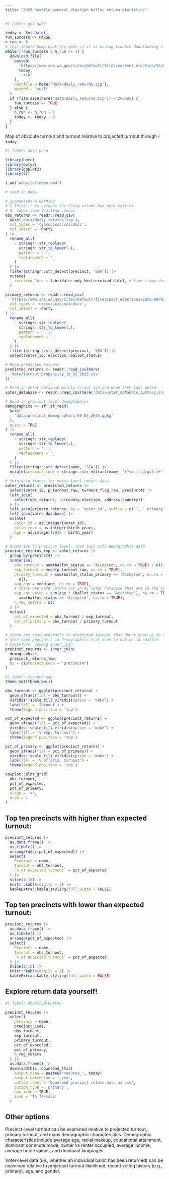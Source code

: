 ```yaml
---
title: "2025 Seattle general election ballot return statistics"
---
```


```r
#| label: get-date

today <- Sys.Date()
run_success <- FALSE
n_run <- 0
# this should bump back the date if it is having trouble downloading (i.e., date is wrong)
while (!run_success & n_run <= 3) {
  download.file(
    paste0(
      'https://www.sos.wa.gov/sites/default/files/current_election/Statewide',
      today,
      '.zip'
    ),
    destfile = here('data/daily_returns.zip'),
    method = "curl"
  )
  if (file.size(here('data/daily_returns.zip')) > 200000) {
    run_success <- TRUE
  } else {
    n_run <- n_run + 1
    today <- today - 1
  }
}

```
Map of absolute turnout and turnout relative to projected turnout through `r today`. 

```r
#| label: data-prep

library(here)
library(dplyr)
library(ggplot2)
library(sf)

i_am('website/index.qmd')

# read in data

# Suppresses a warning
# I think it is because the Party column has zero entries
# Or maybe some trailing commas
obs_returns <- readr::read_csv(
  here('data/daily_returns.zip'),
  col_types = 'cicccccccccccicdccc',
  col_select = -Party
) |>
  rename_all(
    ~ stringr::str_replace(
      stringr::str_to_lower(.),
      pattern = ' ',
      replacement = '_'
    )
  ) |>
  filter(stringr::str_detect(precinct, 'SEA')) |>
  mutate(
    received_date = lubridate::mdy_hms(received_date), # time stamp doesn't work, oh well.
  )

primary_returns <- readr::read_csv(
  'https://www.sos.wa.gov/sites/default/files/past_elections/2025-08/King.csv',
  col_types = 'cicccccccccccicdccc',
  col_select = -Party
) |>
  rename_all(
    ~ stringr::str_replace(
      stringr::str_to_lower(.),
      pattern = ' ',
      replacement = '_'
    )
  ) |>
  filter(stringr::str_detect(precinct, 'SEA')) |>
  select(voter_id, election, ballot_status)

# Read predicted returns
predicted_returns <- readr::read_csv(here(
  'data/turnout_propensity_10_02_2025.csv'
))

# Read in voter database mainly to get age and when they last voted
voter_database <- readr::read_csv(here('data/voter_database_summary.csv'))

# Read in precinct-level demographics
demographics <- sf::st_read(
  here(
    'data/precinct_demographics_09_04_2025.gpkg'
  ),
  quiet = TRUE
) |>
  rename_all(
    ~ stringr::str_replace(
      stringr::str_to_lower(.),
      pattern = ' ',
      replacement = '_'
    )
  ) |>
  filter(stringr::str_detect(name, 'SEA')) |>
  mutate(precinct_code = stringr::str_extract(name, '(?<=-)[:digit:]+'))

# Join data frames for voter level return data
voter_returns <- predicted_returns |>
  select(voter_id, p_turnout_raw, turnout_flag_raw, precinct4) |>
  left_join(
    select(obs_returns, -c(county:election, address:country))
  ) |>
  left_join(primary_returns, by = 'voter_id', suffix = c('', '_primary')) |>
  left_join(voter_database) |>
  mutate(
    voter_id = as.integer(voter_id),
    birth_year = as.integer(birth_year),
    age = as.integer(2025 - birth_year)
  )

# Summarize to precinct level, then join with demographic data
precinct_returns_tmp <- voter_returns |>
  group_by(precinct4) |>
  summarise(
    obs_turnout = sum(ballot_status == 'Accepted', na.rm = TRUE) / n(),
    exp_turnout = mean(p_turnout_raw, na.rm = TRUE),
    primary_turnout = sum(ballot_status_primary == 'Accepted', na.rm = TRUE) /
      n(),
    avg_age = mean(age, na.rm = TRUE),
    # there are some voters not in my voter database that are in the predicted turnout
    avg_age_voted = sum(age * (ballot_status == 'Accepted'), na.rm = TRUE) /
      sum(ballot_status == 'Accepted', na.rm = TRUE),
    n_reg_voters = n()
  ) |>
  mutate(
    pct_of_expected = obs_turnout / exp_turnout,
    pct_of_primary = obs_turnout / primary_turnout
  )

# there are some precincts in predicted turnout that don't show up in demographics
# also some precincts in demographics that seem to not be in Seattle
# therefore, useing inner_join
precinct_returns <- inner_join(
  demographics,
  precinct_returns_tmp,
  by = c(precinct_code = 'precinct4')
)

```


```r
#| label: turnout-map
theme_set(theme_bw())

obs_turnout <- ggplot(precinct_returns) +
  geom_sf(aes(fill = obs_turnout)) +
  viridis::scale_fill_viridis(option = 'mako') +
  labs(fill = 'Turnout') +
  theme(legend.position = 'top')

pct_of_expected <- ggplot(precinct_returns) +
  geom_sf(aes(fill = pct_of_expected)) +
  viridis::scale_fill_viridis(option = 'mako') +
  labs(fill = '% exp. turnout') +
  theme(legend.position = 'top')

pct_of_primary <- ggplot(precinct_returns) +
  geom_sf(aes(fill = pct_of_primary)) +
  viridis::scale_fill_viridis(option = 'mako') +
  labs(fill = '% of prim. turnout') +
  theme(legend.position = 'top')

cowplot::plot_grid(
  obs_turnout,
  pct_of_expected,
  pct_of_primary,
  align = 'v',
  nrow = 1
)
```

## Top ten precincts with higher than expected turnout:
```r
precinct_returns |>
  as.data.frame() |>
  as_tibble() |>
  arrange(desc(pct_of_expected)) |>
  select(
    Precinct = name,
    Turnout = obs_turnout,
    `% of expected turnout` = pct_of_expected
  ) |>
  slice(1:10) |>
  knitr::kable(digits = 2) |>
  kableExtra::kable_styling(full_width = FALSE)
```

## Top ten precincts with lower than expected turnout:
```r
precinct_returns |>
  as.data.frame() |>
  as_tibble() |>
  arrange(pct_of_expected) |>
  select(
    Precinct = name,
    Turnout = obs_turnout,
    `% of expected turnout` = pct_of_expected
  ) |>
  slice(1:10) |>
  knitr::kable(digits = 2) |>
  kableExtra::kable_styling(full_width = FALSE)
```

## Explore return data yourself!

```r
#| label: download-button

precinct_returns |>
  select(
    precinct = name,
    precinct_code,
    obs_turnout,
    exp_turnout,
    primary_turnout,
    pct_of_expected,
    pct_of_primary,
    n_reg_voters
  ) |>
  as.data.frame() |>
  downloadthis::download_this(
    output_name = paste0('returns_', today)
    output_extension = '.csv',
    button_label = 'Download precinct return data as csv',
    button_type = 'primary',
    has_icon = TRUE,
    icon = 'fa fa-save'
  )

```
## Other options

Precinct-level turnout can be examined relative to projected turnout, primary turnout, and many demographic characteristics. Demographic characteristics include average age, racial makeup, educational attainment, dominant commute mode, owner vs renter occupied, average income, average home values, and dominant languages. 

Voter-level data (i.e., whether an individual ballot has been returned) can be examined relative to projected turnout likelihood, recent voting history (e.g., primary), age, and gender.
